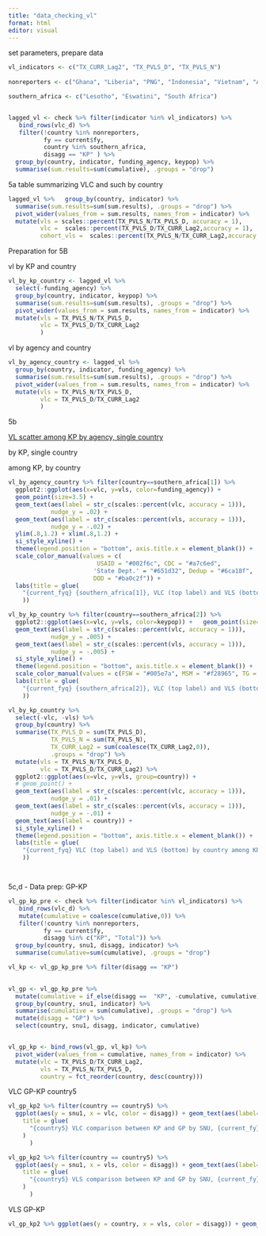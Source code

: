 ```yaml
---
title: "data_checking_vl"
format: html
editor: visual
---
```


set parameters, prepare data

```r

vl_indicators <- c("TX_CURR_Lag2", "TX_PVLS_D", "TX_PVLS_N")
 
nonreporters <- c("Ghana", "Liberia", "PNG", "Indonesia", "Vietnam", "Angola")

southern_africa <- c("Lesotho", "Eswatini", "South Africa")


lagged_vl <- check %>% filter(indicator %in% vl_indicators) %>% 
   bind_rows(vlc_d) %>% 
   filter(!country %in% nonreporters,
          fy == current$fy,
          country %in% southern_africa,
          disagg == "KP" ) %>%
  group_by(country, indicator, funding_agency, keypop) %>%
  summarise(sum.results=sum(cumulative), .groups = "drop") 


```

5a table summarizing VLC and such by country

```r
lagged_vl %>%   group_by(country, indicator) %>%
  summarise(sum.results=sum(sum.results), .groups = "drop") %>%
  pivot_wider(values_from = sum.results, names_from = indicator) %>%
  mutate(vls = scales::percent(TX_PVLS_N/TX_PVLS_D, accuracy = 1),
         vlc =  scales::percent(TX_PVLS_D/TX_CURR_Lag2,accuracy = 1),
         cohort_vls =  scales::percent(TX_PVLS_N/TX_CURR_Lag2,accuracy = 1))
```

Preparation for 5B

vl by KP and country

```r
vl_by_kp_country <- lagged_vl %>%
  select(-funding_agency) %>%
  group_by(country, indicator, keypop) %>%
  summarise(sum.results=sum(sum.results), .groups = "drop") %>% 
  pivot_wider(values_from = sum.results, names_from = indicator) %>%
  mutate(vls = TX_PVLS_N/TX_PVLS_D,
         vlc = TX_PVLS_D/TX_CURR_Lag2
         )


```

vl by agency and country

```r
vl_by_agency_country <- lagged_vl %>%
  group_by(country, indicator, funding_agency) %>%
  summarise(sum.results=sum(sum.results), .groups = "drop") %>% 
  pivot_wider(values_from = sum.results, names_from = indicator) %>%
  mutate(vls = TX_PVLS_N/TX_PVLS_D,
         vlc = TX_PVLS_D/TX_CURR_Lag2
         )
```

5b

[VL scatter among KP by agency, single country](https://tableau.usaid.gov/views/KeyPopulationsDashboard/5_bVLComparisons/15c0a468-dcb1-4a5c-b0e3-015675f5b342/4c22706e-a79a-49e3-84c4-13ccab479ad7?:display_count=n&:showVizHome=n&:origin=viz_share_link)

by KP, single country

among KP, by country

```r


vl_by_agency_country %>% filter(country==southern_africa[1]) %>% 
  ggplot2::ggplot(aes(x=vlc, y=vls, color=funding_agency)) + 
  geom_point(size=3.5) +
  geom_text(aes(label = str_c(scales::percent(vlc, accuracy = 1))), 
            nudge_y = .02) + 
  geom_text(aes(label = str_c(scales::percent(vls, accuracy = 1))), 
            nudge_y = -.02) + 
  ylim(.8,1.2) + xlim(.8,1.2) + 
  si_style_xyline() + 
  theme(legend.position = "bottom", axis.title.x = element_blank()) + 
  scale_color_manual(values = c(
                         USAID = "#002f6c", CDC = "#a7c6ed", 
                        'State Dept.' = "#651d32", Dedup = "#6ca18f", 
                        DOD = "#ba0c2f")) + 
  labs(title = glue(
    "{current_fyq} {southern_africa[1]}, VLC (top label) and VLS (bottom) by agency among KP"
    )) 

vl_by_kp_country %>% filter(country==southern_africa[2]) %>% 
  ggplot2::ggplot(aes(x=vlc, y=vls, color=keypop)) +   geom_point(size=3.5) +
  geom_text(aes(label = str_c(scales::percent(vlc, accuracy = 1))), 
            nudge_y = .005) + 
  geom_text(aes(label = str_c(scales::percent(vls, accuracy = 1))), 
            nudge_y = -.005) + 
  si_style_xyline() + 
  theme(legend.position = "bottom", axis.title.x = element_blank()) + 
  scale_color_manual(values = c(FSW = "#005e7a", MSM = "#f28965", TG = "#990d2e", Prisoners = "#fbcc50", PWID = "#7ecfc0")) + 
  labs(title = glue(
    "{current_fyq} {southern_africa[2]}, VLC (top label) and VLS (bottom) by kp"
    )) 

vl_by_kp_country %>% 
  select(-vlc, -vls) %>%
  group_by(country) %>%
  summarise(TX_PVLS_D = sum(TX_PVLS_D),
            TX_PVLS_N = sum(TX_PVLS_N),
            TX_CURR_Lag2 = sum(coalesce(TX_CURR_Lag2,0)),
            .groups = "drop") %>% 
  mutate(vls = TX_PVLS_N/TX_PVLS_D,
         vlc = TX_PVLS_D/TX_CURR_Lag2) %>% 
  ggplot2::ggplot(aes(x=vlc, y=vls, group=country)) +   
  # geom_point() +
  geom_text(aes(label = str_c(scales::percent(vlc, accuracy = 1))), 
            nudge_y = .01) + 
  geom_text(aes(label = str_c(scales::percent(vls, accuracy = 1))), 
            nudge_y = -.01) + 
  geom_text(aes(label = country)) +   
  si_style_xyline() + 
  theme(legend.position = "bottom", axis.title.x = element_blank()) + 
  labs(title = glue(
    "{current_fyq} VLC (top label) and VLS (bottom) by country among KP"
    )) 




```

5c,d - Data prep: GP-KP

```r


vl_gp_kp_pre <- check %>% filter(indicator %in% vl_indicators) %>% 
   bind_rows(vlc_d) %>% 
   mutate(cumulative = coalesce(cumulative,0)) %>%
   filter(!country %in% nonreporters,
          fy == current$fy,
          disagg %in% c("KP", "Total")) %>%
  group_by(country, snu1, disagg, indicator) %>%
  summarise(cumulative=sum(cumulative), .groups = "drop") 

vl_kp <- vl_gp_kp_pre %>% filter(disagg == "KP")
  

vl_gp <- vl_gp_kp_pre %>% 
  mutate(cumulative = if_else(disagg ==  "KP", -cumulative, cumulative)) %>%
  group_by(country, snu1, indicator) %>%
  summarise(cumulative = sum(cumulative), .groups = "drop") %>%
  mutate(disagg = "GP") %>% 
  select(country, snu1, disagg, indicator, cumulative)  


vl_gp_kp <- bind_rows(vl_gp, vl_kp) %>% 
  pivot_wider(values_from = cumulative, names_from = indicator) %>%
  mutate(vlc = TX_PVLS_D/TX_CURR_Lag2,
         vls = TX_PVLS_N/TX_PVLS_D,
         country = fct_reorder(country, desc(country)))
```

VLC GP-KP country5

```r

vl_gp_kp2 %>% filter(country == country5) %>%   
  ggplot(aes(y = snu1, x = vlc, color = disagg)) + geom_text(aes(label=scales::percent(vlc, accuracy = 1))) + scale_color_manual(values = c(KP = scooter, GP = grey60k)) + xlim(0,1.1) + labs(
    title = glue(
      "{country5} VLC comparison between KP and GP by SNU, {current_fy}"
    )
      )

vl_gp_kp2 %>% filter(country == country5) %>%
  ggplot(aes(y = snu1, x = vls, color = disagg)) + geom_text(aes(label=scales::percent(vls, accuracy = 1))) + scale_color_manual(values = c(KP = scooter, GP = grey60k)) + labs(
    title = glue(
      "{country5} VLS comparison between KP and GP by SNU, {current_fy}"
    )
      )
```

VLS GP-KP

```r
vl_gp_kp2 %>% ggplot(aes(y = country, x = vls, color = disagg)) + geom_text(aes(label=scales::percent(vls, accuracy = 1))) + scale_color_manual(values = c(KP = siei_blue, GP = grey60k)) 
```
